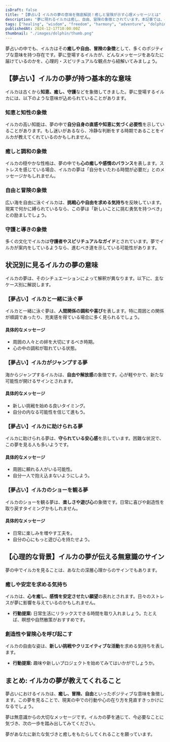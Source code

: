 ```yaml
---
isDraft: false
title: "【夢占い】イルカの夢の意味を徹底解説！癒しと冒険が示す心理メッセージとは"
description: "夢に現れるイルカは癒し、自由、冒険の象徴とされています。本記事では、夢占いの視点からイルカの夢が伝える意味や心理的メッセージをわかりやすく解説します。"
tags: ["healing", "wisdom", "freedom", "harmony", "adventure", "dolphin", "creativity", "protection"]
publishedAt: 2024-12-17T10:00:00Z
thumbnail: "./images/dolphin/thumb.png"
---
```


夢占いの中でも、イルカはその<strong>癒しや自由、冒険の象徴</strong>として、多くのポジティブな意味を持つ存在です。夢に登場するイルカが、どんなメッセージをあなたに届けているのかを、心理的・スピリチュアルな観点から紐解いてみましょう。

<TableOfContents />

<AdUnit />

## 【夢占い】イルカの夢が持つ基本的な意味

イルカは古くから<strong>知恵、癒し、守護</strong>などを象徴してきました。夢に登場するイルカには、以下のような意味が込められていることがあります。

### 知恵と知性の象徴

イルカの高い知能は、夢の中で<strong>自分自身の直感や知恵に気づく必要性</strong>を示していることがあります。もし迷いがあるなら、冷静な判断をする時期であることをイルカが教えてくれているのかもしれません。

### 癒しと調和の象徴

イルカの穏やかな性格は、夢の中でも<strong>心の癒しや感情のバランス</strong>を表します。ストレスを感じている場合、イルカの夢は「自分をいたわる時間が必要だ」とのメッセージかもしれません。

### 自由と冒険の象徴

広い海を自由に泳ぐイルカは、<strong>挑戦心や自由を求める気持ち</strong>を反映しています。現実で何かに縛られているなら、この夢は「新しいことに挑む勇気を持つべき」との励ましでしょう。

### 守護と導きの象徴

多くの文化でイルカは<strong>守護者やスピリチュアルなガイド</strong>とされています。夢でイルカが案内をしているようなら、進むべき道を示している可能性があります。

<AdUnit />

## 状況別に見るイルカの夢の意味

イルカの夢は、そのシチュエーションによって解釈が異なります。以下に、主なケース別に解説します。

### 【夢占い】イルカと一緒に泳ぐ夢

イルカと一緒に泳ぐ夢は、<strong>人間関係の調和や喜び</strong>を表します。特に周囲との関係が順調であったり、充実感を得ている場合に多く見られるでしょう。

#### 具体的なメッセージ

- 周囲の人々との絆を大切にするべき時期。
- 心の中の調和が取れている状態。

### 【夢占い】イルカがジャンプする夢

海からジャンプするイルカは、<strong>自由や解放感</strong>の象徴です。心が軽やかで、新たな可能性が開けるサインとされます。

#### 具体的なメッセージ

- 新しい挑戦を始める良いタイミング。
- 自分の内なる可能性を信じて進もう。

### 【夢占い】イルカに助けられる夢

イルカに助けられる夢は、<strong>守られている安心感</strong>を示しています。困難な状況で、この夢を見る人も多いようです。

#### 具体的なメッセージ

- 周囲に頼れる人がいる可能性。
- 自分一人で抱え込まないようにしよう。

### 【夢占い】イルカのショーを観る夢

イルカのショーを観る夢は、<strong>楽しさや遊び心</strong>の象徴です。日常に喜びや創造性を取り戻すタイミングかもしれません。

#### 具体的なメッセージ

- 日常に楽しみを増やす工夫を。
- 自分の心にもっと遊び心を持たせよう。

<AdUnit />

## 【心理的な背景】イルカの夢が伝える無意識のサイン

夢の中でイルカを見ることは、あなたの深層心理からのサインでもあります。

### 癒しや安定を求める気持ち

イルカは、<strong>心を癒し、感情を安定させたい願望</strong>の表れとされます。日々のストレスが夢に影響を与えているのかもしれません。

- <strong>行動提案:</strong> 日常生活にリラックスできる時間を取り入れましょう。たとえば、瞑想や自然散策がおすすめです。

### 創造性や冒険心を呼び起こす

イルカの自由な姿は、<strong>新しい挑戦やクリエイティブな活動</strong>を求める気持ちを表します。

- <strong>行動提案:</strong> 趣味や新しいプロジェクトを始めてみてはいかがでしょうか。

<AdUnit />

## まとめ: イルカの夢が教えてくれること

夢占いにおけるイルカは、<strong>癒し、冒険、自由</strong>といったポジティブな意味を象徴します。この夢を見ることで、現実の中での行動や心の在り方を見直すきっかけになるでしょう。

夢は無意識からの大切なメッセージです。イルカの夢を通じて、今必要なことに気づき、次の一歩を踏み出してみてください。

夢があなたに新たな気づきと癒しをもたらしてくれることを願っています。
